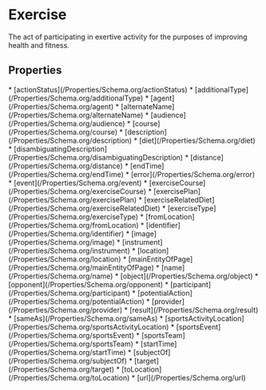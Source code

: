   
# Exercise

The act of participating in exertive activity for the purposes of improving health and fitness.

## Properties

<Grid>
* [actionStatus](/Properties/Schema.org/actionStatus)
* [additionalType](/Properties/Schema.org/additionalType)
* [agent](/Properties/Schema.org/agent)
* [alternateName](/Properties/Schema.org/alternateName)
* [audience](/Properties/Schema.org/audience)
* [course](/Properties/Schema.org/course)
* [description](/Properties/Schema.org/description)
* [diet](/Properties/Schema.org/diet)
* [disambiguatingDescription](/Properties/Schema.org/disambiguatingDescription)
* [distance](/Properties/Schema.org/distance)
* [endTime](/Properties/Schema.org/endTime)
* [error](/Properties/Schema.org/error)
* [event](/Properties/Schema.org/event)
* [exerciseCourse](/Properties/Schema.org/exerciseCourse)
* [exercisePlan](/Properties/Schema.org/exercisePlan)
* [exerciseRelatedDiet](/Properties/Schema.org/exerciseRelatedDiet)
* [exerciseType](/Properties/Schema.org/exerciseType)
* [fromLocation](/Properties/Schema.org/fromLocation)
* [identifier](/Properties/Schema.org/identifier)
* [image](/Properties/Schema.org/image)
* [instrument](/Properties/Schema.org/instrument)
* [location](/Properties/Schema.org/location)
* [mainEntityOfPage](/Properties/Schema.org/mainEntityOfPage)
* [name](/Properties/Schema.org/name)
* [object](/Properties/Schema.org/object)
* [opponent](/Properties/Schema.org/opponent)
* [participant](/Properties/Schema.org/participant)
* [potentialAction](/Properties/Schema.org/potentialAction)
* [provider](/Properties/Schema.org/provider)
* [result](/Properties/Schema.org/result)
* [sameAs](/Properties/Schema.org/sameAs)
* [sportsActivityLocation](/Properties/Schema.org/sportsActivityLocation)
* [sportsEvent](/Properties/Schema.org/sportsEvent)
* [sportsTeam](/Properties/Schema.org/sportsTeam)
* [startTime](/Properties/Schema.org/startTime)
* [subjectOf](/Properties/Schema.org/subjectOf)
* [target](/Properties/Schema.org/target)
* [toLocation](/Properties/Schema.org/toLocation)
* [url](/Properties/Schema.org/url)
</Grid>

